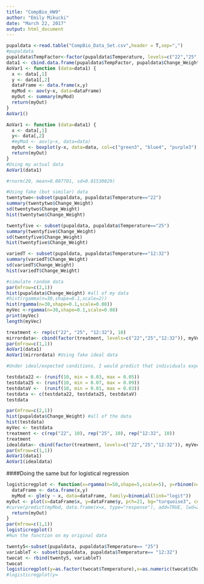 ```yaml
---
title: "CompBio_HW9"
author: "Emily Mikucki"
date: "March 22, 2017"
output: html_document
---
```


```r
pupaldata <-read.table("CompBio_Data_Set.csv",header = T,sep=",")
#pupaldata
pupaldata$TempFactor<-factor(pupaldata$Temperature, levels=c("22","25","12:32"))
data1 <- cbind.data.frame(pupaldata$TempFactor, pupaldata$Change_Weight)
AoVar1 <- function (data=data1) {
  x <- data[,1]
  y <- data1[,2]
  dataFrame <- data.frame(x,y)
  myMod <- aov(y~x, data=dataFrame)
  myOut <- summary(myMod)
  return(myOut)
}
AoVar1()

AoVar1 <- function (data=data1) {
  x <- data[,1]
  y<- data[,2]
  #myMod <- aov(y~x, data=data)
  myOut <- boxplot(y~x, data=data, col=c("green3", "blue4", "purple3"), main="Change in Pupal Weight Data", xlab=" Temperature Treatment", ylab="Change in Weight (grams)")
  return(myOut)
}
#Using my actual data
AoVar1(data1)

#rnorm(20, mean=0.007701, sd=0.01530829)

#Using fake (but similar) data 
twentytwo<-subset(pupaldata, pupaldata$Temperature=="22")
summary(twentytwo$Change_Weight)
sd(twentytwo$Change_Weight)
hist(twentytwo$Change_Weight)

twentyfive <- subset(pupaldata, pupaldata$Temperature=="25")
summary(twentyfive$Change_Weight)
sd(twentyfive$Change_Weight)
hist(twentyfive$Change_Weight)

variedT <- subset(pupaldata, pupaldata$Temperature=="12:32")
summary(variedT$Change_Weight)
sd(variedT$Change_Weight)
hist(variedT$Change_Weight)

#simulate random data 
par(mfrow=c(2,1))
hist(pupaldata$Change_Weight) #all of my data 
#hist(rgamma(n=30,shape=0.1,scale=2))
hist(rgamma(n=30,shape=0.1,scale=0.08))
myVec <-rgamma(n=30,shape=0.1,scale=0.08)
print(myVec)
length(myVec)

treatment <- rep(c("22", "25", "12:32"), 10)
mirrordata<- cbind(factor(treatment, levels=c("22","25","12:32")), myVec)
par(mfrow=c(1,1))
AoVar1(data1)
AoVar1(mirrordata) #Using fake ideal data 

#Under ideal/expected conditions, I would predict that individuals exposed to the hottest temperature (25°C) would have the largest change in pupal weight, and individuals in the variable treatment (12°C-32°C) would have the samllest change in weight. 

testdata22 <- (runif(10, min = 0.03, max = 0.05))
testdata25 <- (runif(10, min = 0.07, max = 0.09))
testdataV <-  (runif(10, min = 0.01, max = 0.03))
testdata <- c(testdata22, testdata25, testdataV)
testdata

par(mfrow=c(2,1))
hist(pupaldata$Change_Weight) #all of the data 
hist(testdata)
myVec <- testdata
treatment <- c(rep("22", 10), rep("25", 10), rep("12:32", 10))
treatment
idealdata<- cbind(factor(treatment, levels=c("22","25","12:32")), myVec)
par(mfrow=c(1,1))
AoVar1(data1)
AoVar1(idealdata)

```

####Doing the same but for logistical regression

```r
logisticregplot <- function(x=rgamma(n=50,shape=5,scale=5), y=rbinom(n=50,size=1,p=0.5)) {
  dataFrame <- data.frame(x,y)
  myMod <- glm(y ~ x, data=dataFrame, family=binomial(link="logit"))
myOut <- plot(x=dataFrame$x, y=dataFrame$y, pch=21, bg="turquoise3", cex=2.5, main="Logistic Regression Example Data", ylab="Temperature (°C)", xlab="Change in Weight (g)")
#curve(predict(myMod, data.frame(x=x, type="response"), add=TRUE, lwd=2)
  return(myOut)
}
par(mfrow=c(1,1))
logisticregplot()
#Run the function on my original data 

twenty5<-subset(pupaldata, pupaldata$Temperature== "25")
variableT <- subset(pupaldata, pupaldata$Temperature== "12:32")
twocat <- rbind(twenty5, variableT)
twocat
logisticregplot(y=as.factor(twocat$Temperature),x=as.numeric(twocat$Change_Weight))
#logisticregplot(y=



```

